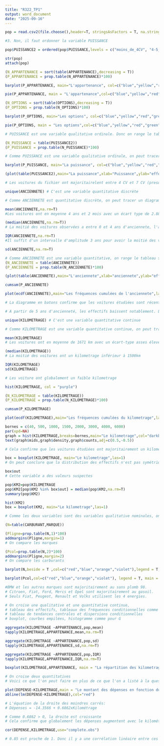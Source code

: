 ---
title: "R322_TP1"
output: word_document
date: "2025-09-16"
---

```{r}

pop = read.csv2(file.choose(),header=T, stringsAsFactors = T, na.strings = c("NA","na",""), fileEncoding = "latin1")

#3. Non, il faut ordonner la variable PUISSANCE

pop$PUISSANCE2 = ordered(pop$PUISSANCE,levels = c("moins_de_4CV", "4-5_CV", "6-7_CV","8-9_CV","10CV_et_plus"))

str(pop)
attach(pop)
```
```{r}
(N_APPARTENANCE = sort(table(APPARTENANCE),decreasing = T))
(P_APPARTENANCE = prop.table(N_APPARTENANCE)*100)
```
```{r}
barplot(P_APPARTENANCE, main="L'appartenance", col=c("blue","yellow","red"),space=1,las=1,xlab="L'appartenance",ylab="fréquences en %")
```
```{r}
pie(P_APPARTENANCE, main = "L'appartenance",col=c("blue","yellow","red"))
```
```{r}
(N_OPTIONS = sort(table(OPTIONS),decreasing = T))
(P_OPTIONS = prop.table(N_OPTIONS)*100)
```
```{r}
barplot(P_OPTIONS, main="Les options", col=c("blue","yellow","red","green","purple"),space=1,las=1,xlab="Options",ylab="fréquences en %")
```
```{r}
pie(P_OPTIONS, main = "Les options",col=c("blue","yellow","red","green","purple"))
```
```{r}

# PUISSANCE est une variable qualitative ordinale. Donc on range le tableau en réspectant l'ordre des modalités

(N_PUISSANCE = table(PUISSANCE2))
(P_PUISSANCE = prop.table(N_PUISSANCE)*100)
```
```{r}
# Comme PUISSANCE est une variable qualitative ordinale, on peut tracer une diagramme à barres en effectifs ou en fréquences

barplot(P_PUISSANCE, main="La puissance", col=c("blue","yellow","red","green","purple"),space=1,las=1,xlab="Puissance",ylab="fréquences en %")

(plot(table(PUISSANCE2),main="La puissance",xlab="Puissance",ylab="effectifs",las=1))

# Les voitures du fichier ont majoritairelent entre 4 CV et 7 CV (presque 3/4 des voitures dans ce cas)
```
```{r}
unique(ANCIENNETE) # C'est une variable quantitative discrète

# Comme ANCIENNETE est quantitative discrète, on peut tracer un diagramme en batons en effectifs ou fréquences, une courbe cumulative, et eventuellement un boxplot
```
```{r}
mean(ANCIENNETE,na.rm=T) 
#Les voitures ont en moyenne 4 ans et 2 mois avec un écart type de 2.885, ce qui est élevé. La dispersion globale qu'on pourrait juger importante est due aux grandes valeurs (max=15)

(median(ANCIENNETE,na.rm=T))
# La moitié des voitures observées a entre 0 et 4 ans d'anciennete, l'autre moitié a entre 4 et 15 ans

IQR(ANCIENNETE,na.rm=T) 
#Il suffit d'un intervalle d'amplitude 3 ans pour avoir la moitié des voitures, ce qui annonce une dispersion modérée

sd(ANCIENNETE,na.rm=T)
```
```{r}
# Comme ANCIENNETE est une variable quantitative, on range le tableau selon l'ordre croissant des modalités
(N_ANCIENNETE = table(ANCIENNETE))
(P_ANCIENNETE = prop.table(N_ANCIENNETE)*100)
```
```{r}
(plot(table(ANCIENNETE),main="L'anciennete",xlab="anciennete",ylab="effectifs",las=1))
```
```{r}
cumsum(P_ANCIENNETE)
```
```{r}
plot(ecdf(ANCIENNETE),main="Les fréquences cumulées de l'anciennete",las=1)

# La diagramme en batons confirme que les voitures étudiées sont récentes, principalement entre 1 et 5 ans (avec un effectif entre 15 et 21 pour chacun de ces ages)

# A partir de 5 ans d'ancienneté, les effectifs baissent notablement. Le maximum 15 est une valeur isolée
```
```{r}
unique(KILOMETRAGE) # C'est une variable quantitative continue

# Comme KILOMETRAGE est une variable quantitative continue, on peut tracer ses effectifs ou ses fréquences à l'aide d'un histogramme, et ses fréquences cumulées à l'aide d'une courbe cumulative. On peut également tracer un boxplot pour représenter sa tendance centrale, sa dispersion
```
```{r}
mean(KILOMETRAGE)
# Les voitures ont en moyenne de 1671 km avec un écart-type asses élevé. Les quelques valeurs proches de 6000km augmentent la moyenne et l'écart-type

(median(KILOMETRAGE)) 
# La moitié des voitures ont un kilometrage inférieur à 1500km

IQR(KILOMETRAGE)
sd(KILOMETRAGE)

# Les voiture ont globalement un faible kilometrage
```
```{r}
hist(KILOMETRAGE, col = "purple")
```
```{r}
(N_KILOMETRAGE = table(KILOMETRAGE))
(P_KILOMETRAGE = prop.table(N_KILOMETRAGE)*100)
```
```{r}
cumsum(P_KILOMETRAGE)
```
```{r}
plot(ecdf(KILOMETRAGE),main="Les fréquences cumulées du kilometrage",las=1)
```
```{r}
bornes = c(40, 500, 1000, 1500, 2000, 3000, 4000, 6000)
par(xpd=NA)
graph = hist(KILOMETRAGE,breaks=bornes,main="Le kilometrage",col="darkblue",axes=T,ylab="");axis(1)
text(graph$mids,graph$density,graph$counts,adj=c(0.5,-0.5))

# Cela confirme que les voitures étudiées ont majoritairement un kilometrage faible, le plus souvent inférieur à 2000 km
```
```{r}
box = boxplot(KILOMETRAGE, main="Le kilometrage",las=1)
# On peut conclure que la distribution des effectifs n'est pas symétrique autour de la médiane, en effet la dispersion est plus grande dans les grandes valeurs que dans les petites

box$out
# Cette variable a des valeurs suspectes
```
```{r}
pop$KM2=pop$KILOMETRAGE
pop$KM2[pop$KM2 %in% box$out] = median(pop$KM2,na.rm=T)
summary(pop$KM2)

hist(KM2)
box = boxplot(KM2, main="Le kilometrage",las=1)
```
```{r}
# Comme les deux variables sont des variables qualitative nominales, on peut faire un tableau des effectifs,les tableaux des fréquences conditionnelles

(N=table(CARBURANT,MARQUE))
```
```{r}
(Pligne=prop.table(N,1)*100)
addmargins(Pligne,margin=1)
# On compare les marques
```
```{r}
(Pcol=prop.table(N,2)*100)
addmargins(Pligne,margin=2)
# On compare les carburants
```
```{r}
barplot(N,beside = T ,col=c("red","blue","orange","violet"),legend = T, main = "Répartition des carburants en fonction des marques")

```
```{r}
barplot(Pcol,col=c("red","blue","orange","violet"), legend = T, main = "Répartition des carburants en fonction des marques")

#BMW et les autres marques sont majoritairement au sans plomb 98. 
# Citroen, Fiat, Ford, Mercs et Opel sont majoritairement au gasoil.
# Seuls Fiat, Peugeot, Renault et Volks utilisent les 4 energies.
```
```{r}
# On croise une qualitative et une quantitative continue, 
# tableau des effectifs, tableaux des fréquences conditionnelles comme précédemment, en prenant des intervalles comme modalité de kilometrage.
# tableau de tendances centrales et dispersions conditionnelles
# boxplot, courbes empilées, histogramme comme pour G

aggregate(KILOMETRAGE ~APPARTENANCE,pop,mean)
tapply(KILOMETRAGE,APPARTENANCE,mean,na.rm=T)

aggregate(KILOMETRAGE ~APPARTENANCE,pop,sd)
tapply(KILOMETRAGE,APPARTENANCE,sd,na.rm=T)

aggregate(KILOMETRAGE ~APPARTENANCE,pop,IQR)
tapply(KILOMETRAGE,APPARTENANCE,IQR,na.rm=T)

```
```{r}
boxplot(KILOMETRAGE,APPARTENANCE, main = "La répartition des kilometrage selon l'appartenance")
```
```{r}

# On croise deux quantitatives
# Voici ce que l'on peut faire en plus de ce que l'on a listé à la question H : Nuage de points et Droite de régression s'il exite une corrélation linéaire entre les deux variables

plot(DEPENSE~KILOMETRAGE,main = "Le montant des dépenses en fonction du kilométrage")
abline(lm(DEPENSE~KILOMETRAGE),col="red")

# L'équation de la droite des moindres carrés:
# Dépenses = -14.3566 + 0.6862xKilométrage

# Comme 0.6862 > 0, la droite est croissante
# Cela confirme que globalement les dépenses augmentent avec le kilométrage

```
```{r}
cor(DEPENSE,KILOMETRAGE,use="complete.obs")

# 0.85 est proche de 1. Donc il y a une corrélation linéaire entre ces deux variables. Le trace de la droite est justifié
```



